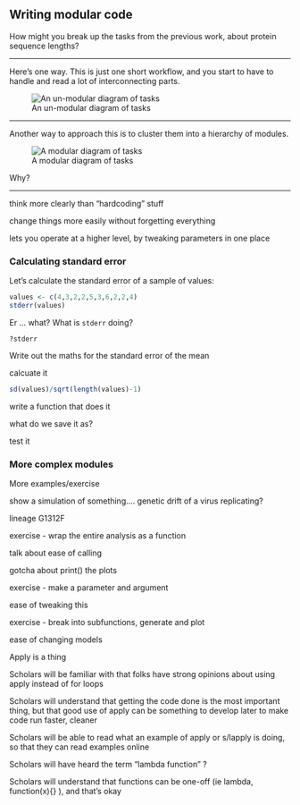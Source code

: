 ## Writing modular code

How might you break up the tasks from the previous work, 
about protein sequence lengths?

---

Here's one way. This is just one short workflow, and you start to have to
handle and read a lot of interconnecting parts.

![An un-modular diagram of tasks](img/unmodular.svg)

---

Another way to approach this is to cluster them into a hierarchy of modules.

![A modular diagram of tasks](img/modular.svg)

Why?


---

think more clearly than “hardcoding” stuff

change things more easily without forgetting everything

lets you operate at a higher level, by tweaking parameters in one place

<!-- Exercise -->

### Calculating standard error

Let's calculate the standard error of a sample of values:

```r
values <- c(4,3,2,2,5,3,6,2,2,4)
stderr(values)
```

Er ... what? What is `stderr` doing?

`?stderr`

Write out the maths for the standard error of the mean

calcuate it

```r
sd(values)/sqrt(length(values)-1)
```

write a function that does it

what do we save it as?

test it

### More complex modules

More examples/exercise

show a simulation of something…. genetic drift of a virus replicating?

lineage G1312F

exercise - wrap the entire analysis as a function

talk about ease of calling

gotcha about print() the plots

exercise - make a parameter and argument

ease of tweaking this

exercise - break into subfunctions, generate and plot

ease of changing models



Apply is a thing

Scholars will be familiar with that folks have strong opinions about using apply instead of for loops

Scholars will understand that getting the code done is the most important thing, but that good use of apply can be something to develop later to make code run faster, cleaner

Scholars will be able to read what an example of apply or s/lapply is doing, so that they can read examples online

Scholars will have heard the term "lambda function" ?

Scholars will understand that functions can be one-off (ie lambda, function(x){} ), and that's okay
